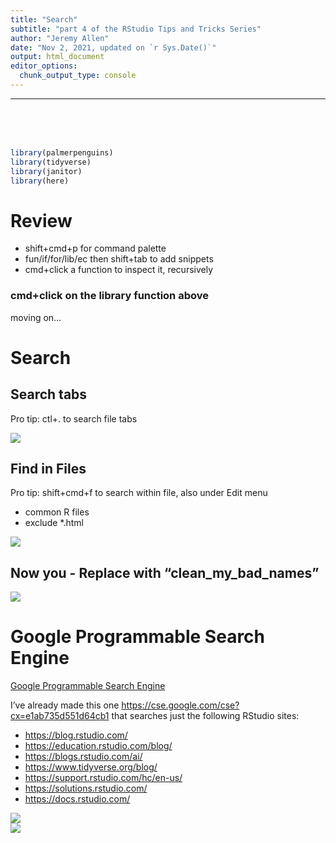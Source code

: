 ```yaml
---
title: "Search"
subtitle: "part 4 of the RStudio Tips and Tricks Series"
author: "Jeremy Allen"
date: "Nov 2, 2021, updated on `r Sys.Date()`"
output: html_document
editor_options: 
  chunk_output_type: console
---
```

---

<br>  
<br>  

```r

library(palmerpenguins)
library(tidyverse)
library(janitor)
library(here)

```

# Review

-   shift+cmd+p for command palette
-   fun/if/for/lib/ec then shift+tab to add snippets
-   cmd+click a function to inspect it, recursively

### cmd+click on the library function above

moving on...

# Search

## Search tabs

Pro tip: ctl+. to search file tabs

![](images/tabs.gif)

## Find in Files

Pro tip: shift+cmd+f to search within file, also under Edit menu

-   common R files
-   exclude \*.html

![](images/find_in.gif)

## Now you - Replace with "clean_my_bad_names"

![](images/replace.gif)

# Google Programmable Search Engine

[Google Programmable Search Engine](https://programmablesearchengine.google.com/about/)  

I've already made this one <https://cse.google.com/cse?cx=e1ab735d551d64cb1> that searches just the following RStudio sites:  

- <https://blog.rstudio.com/>
- <https://education.rstudio.com/blog/>
- <https://blogs.rstudio.com/ai/>
- <https://www.tidyverse.org/blog/>
- <https://support.rstudio.com/hc/en-us/>
- <https://solutions.rstudio.com/>
- <https://docs.rstudio.com/>

![](images/gps1.png)\
![](images/gps2.png)  
